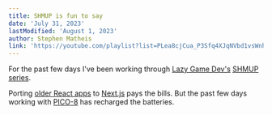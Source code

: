```yaml
---
title: SHMUP is fun to say
date: 'July 31, 2023'
lastModified: 'August 1, 2023'
author: Stephen Matheis
link: 'https://youtube.com/playlist?list=PLea8cjCua_P3Sfq4XJqNVbd1vsWnh7LZd'
---
```


For the past few days I've been working through [Lazy Game Dev's](https://www.youtube.com/@LazyDevs) [SHMUP series](https://www.youtube.com/playlist?list=PLea8cjCua_P3Sfq4XJqNVbd1vsWnh7LZd).

Porting [older React apps](https://react.dev/reference/react/Component) to [Next.js](https://nextjs.org/docs/app) pays the bills. But the past few days working with [PICO-8](https://www.lexaloffle.com/pico-8.php) has recharged the batteries.
